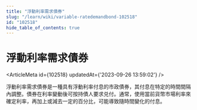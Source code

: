 ```yaml
---
title: "浮動利率需求債券"
slug: "/learn/wiki/variable-ratedemandbond-102518"
id: "102518"
hide_table_of_contents: true
---
```



# 浮動利率需求債券

<ArticleMeta id={102518} updatedAt={'2023-09-26 13:59:02'} />
<div className='border-solid border-b border-t-0 my-4 border-[var(--ifm-color-gray-300)]' />

浮動利率需求債券是一種具有浮動利率付息的市政債券，其付息在特定的時間間隔內調整。債券在利率變動後可按持債人要求兑付。通常，使用當前貨幣市場利率來確定利率，再加上或減去一定的百分比，可能導致隨時間變化的付息。
